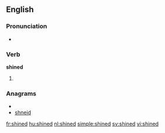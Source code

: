 ==English==

===Pronunciation===
* {{IPA|/ˈʃaɪnd/}}

===Verb===
'''shined'''

# {{past of|[[shine]]}}

===Anagrams===
* {{alphagram|dehins}}
* [[shneid#English|shneid]]

[[fr:shined]]
[[hu:shined]]
[[nl:shined]]
[[simple:shined]]
[[sv:shined]]
[[vi:shined]]